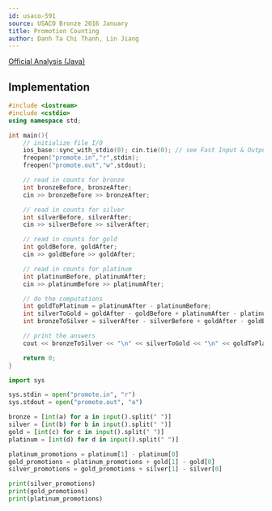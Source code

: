 ---
id: usaco-591
source: USACO Bronze 2016 January
title: Promotion Counting
author: Danh Ta Chi Thanh, Lin Jiang
---

[Official Analysis (Java)](http://www.usaco.org/current/data/sol_promote_bronze_jan16.html)

<LanguageSection>

<CPPSection>

## Implementation

```cpp
#include <iostream>
#include <cstdio>
using namespace std;

int main(){
	// initialize file I/O
	ios_base::sync_with_stdio(0); cin.tie(0); // see Fast Input & Output
	freopen("promote.in","r",stdin);
	freopen("promote.out","w",stdout);

	// read in counts for bronze
	int bronzeBefore, bronzeAfter;
	cin >> bronzeBefore >> bronzeAfter;

	// read in counts for silver
	int silverBefore, silverAfter;
	cin >> silverBefore >> silverAfter;

	// read in counts for gold
	int goldBefore, goldAfter;
	cin >> goldBefore >> goldAfter;

	// read in counts for platinum
	int platinumBefore, platinumAfter;
	cin >> platinumBefore >> platinumAfter;

	// do the computations
	int goldToPlatinum = platinumAfter - platinumBefore;
	int silverToGold = goldAfter - goldBefore + platinumAfter - platinumBefore;
	int bronzeToSilver = silverAfter - silverBefore + goldAfter - goldBefore + platinumAfter - platinumBefore;

	// print the answers
	cout << bronzeToSilver << "\n" << silverToGold << "\n" << goldToPlatinum;

	return 0;
}
```

</CPPSection>

<PySection>

```py
import sys

sys.stdin = open("promote.in", "r")
sys.stdout = open("promote.out", "a")

bronze = [int(a) for a in input().split(" ")]
silver = [int(b) for b in input().split(" ")]
gold = [int(c) for c in input().split(" ")]
platinum = [int(d) for d in input().split(" ")]

platinum_promotions = platinum[1] - platinum[0]
gold_promotions = platinum_promotions + gold[1] - gold[0]
silver_promotions = gold_promotions + silver[1] - silver[0]

print(silver_promotions)
print(gold_promotions)
print(platinum_promotions)
```

</PySection>

</LanguageSection>
